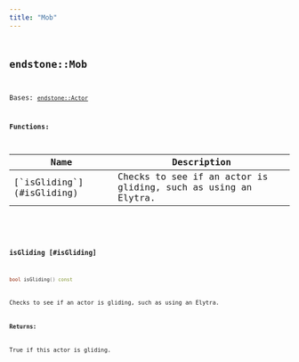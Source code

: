 ```yaml
---
title: "Mob"
---
```


## <code className="doc-symbol doc-symbol-class"/> endstone::Mob

Bases: [`endstone::Actor`](actor)
















**Functions:**

<table>
<thead>
   <tr>
      <th>Name</th>
      <th>Description</th>
   </tr>
</thead>
<tbody>
<tr key="classendstone_1_1_mob_1a7903900a62a82e920230c7fc75ff5ac6">
    <td>[`isGliding`](#isGliding)</td>
    <td>Checks to see if an actor is gliding, such as using an Elytra.</td>
</tr>
</tbody>
</table>

### <code className="doc-symbol doc-symbol-function"/> isGliding [#isGliding]

```cpp
bool isGliding() const
```

Checks to see if an actor is gliding, such as using an Elytra.





**Returns:**

True if this actor is gliding. 





        